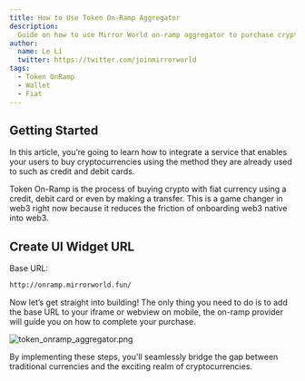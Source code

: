 ```yaml
---
title: How to Use Token On-Ramp Aggregator
description:
  Guide on how to use Mirror World on-ramp aggregator to purchase crypto token
author:
  name: Le Li
  twitter: https://twitter.com/joinmirrorworld
tags:
  - Token OnRamp
  - Wallet
  - Fiat
---
```


## Getting Started

In this article, you’re going to learn how to integrate a service that enables
your users to buy cryptocurrencies using the method they are already used to
such as credit and debit cards. 

Token On-Ramp is the process of buying crypto
with fiat currency using a credit, debit card or even by making a transfer. This
is a game changer in web3 right now because it reduces the friction of
onboarding web3 native into web3.

## Create UI Widget URL

Base URL:

```bash
http://onramp.mirrorworld.fun/
```

Now let’s get straight into building! The only thing you need to do is to add
the base URL to your iframe or webview on mobile, the on-ramp provider will
guide you on how to complete your purchase.

![token_onramp_aggregator.png](/docs/images/tutorials/token_onramp_aggregator.png)

By implementing these steps, you'll seamlessly bridge the gap between
traditional currencies and the exciting realm of cryptocurrencies.
